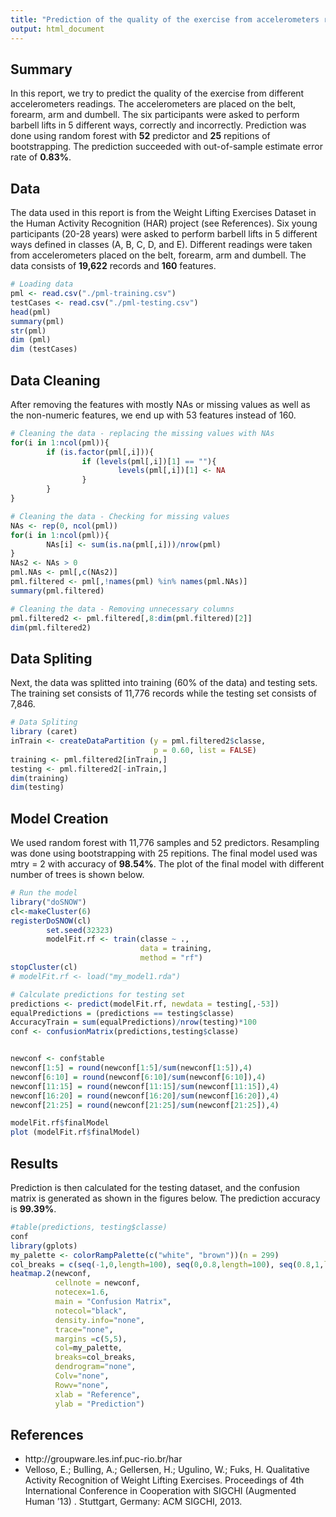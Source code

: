 ```yaml
---
title: "Prediction of the quality of the exercise from accelerometers readings"
output: html_document
---
```


## Summary
In this report, we try to predict the quality of the exercise from different accelerometers readings. The accelerometers are placed on the belt, forearm, arm and dumbell. The six participants were asked to perform barbell lifts in 5 different ways, correctly and incorrectly. Prediction was done using random forest with **52** predictor and **25** repitions of bootstrapping. The prediction succeeded with out-of-sample estimate error rate of **0.83%**. 

## Data
The data used in this report is from the Weight Lifting Exercises Dataset in the Human Activity Recognition (HAR) project (see References). Six young participants (20-28 years) were asked to perform barbell lifts in 5 different ways defined in classes (A, B, C, D, and E). Different readings were taken from accelerometers placed on the belt, forearm, arm and dumbell. The data consists of **19,622** records and **160** features.

```r
# Loading data
pml <- read.csv("./pml-training.csv")
testCases <- read.csv("./pml-testing.csv")
head(pml)
summary(pml)
str(pml)
dim (pml)
dim (testCases)
```

## Data Cleaning
After removing the features with mostly NAs or missing values as well as the non-numeric features, we end up with 53 features instead of 160. 

```r
# Cleaning the data - replacing the missing values with NAs
for(i in 1:ncol(pml)){
        if (is.factor(pml[,i])){
                if (levels(pml[,i])[1] == ""){
                        levels(pml[,i])[1] <- NA  
                }
        }       
}

# Cleaning the data - Checking for missing values
NAs <- rep(0, ncol(pml))
for(i in 1:ncol(pml)){
        NAs[i] <- sum(is.na(pml[,i]))/nrow(pml)        
}
NAs2 <- NAs > 0
pml.NAs <- pml[,c(NAs2)]
pml.filtered <- pml[,!names(pml) %in% names(pml.NAs)]
summary(pml.filtered)

# Cleaning the data - Removing unnecessary columns
pml.filtered2 <- pml.filtered[,8:dim(pml.filtered)[2]]
dim(pml.filtered2)

```

## Data Spliting
Next, the data was splitted into training (60% of the data) and testing sets. The training set consists of 11,776 records while the testing set consists of 7,846.

```r
# Data Spliting
library (caret)
inTrain <- createDataPartition (y = pml.filtered2$classe,
                                p = 0.60, list = FALSE)
training <- pml.filtered2[inTrain,]
testing <- pml.filtered2[-inTrain,]
dim(training)
dim(testing)

```

## Model Creation
We used random forest with 11,776 samples and 52 predictors. Resampling was done using bootstrapping with 25 repitions. The final model used was mtry = 2 with accuracy of **98.54%**. The plot of the final model with different number of trees is shown below.


```r
# Run the model
library("doSNOW")
cl<-makeCluster(6) 
registerDoSNOW(cl) 
        set.seed(32323)
        modelFit.rf <- train(classe ~ ., 
                             data = training, 
                             method = "rf")
stopCluster(cl)
# modelFit.rf <- load("my_model1.rda")

# Calculate predictions for testing set
predictions <- predict(modelFit.rf, newdata = testing[,-53])
equalPredictions = (predictions == testing$classe)
AccuracyTrain = sum(equalPredictions)/nrow(testing)*100
conf <- confusionMatrix(predictions,testing$classe)


newconf <- conf$table
newconf[1:5] = round(newconf[1:5]/sum(newconf[1:5]),4)
newconf[6:10] = round(newconf[6:10]/sum(newconf[6:10]),4)
newconf[11:15] = round(newconf[11:15]/sum(newconf[11:15]),4)
newconf[16:20] = round(newconf[16:20]/sum(newconf[16:20]),4)
newconf[21:25] = round(newconf[21:25]/sum(newconf[21:25]),4)

```

```r
modelFit.rf$finalModel
plot (modelFit.rf$finalModel)
```

## Results
Prediction is then calculated for the testing dataset, and the confusion matrix is generated as shown in the figures below. The prediction accuracy is **99.39%**.

```r
#table(predictions, testing$classe)
conf
library(gplots)
my_palette <- colorRampPalette(c("white", "brown"))(n = 299)
col_breaks = c(seq(-1,0,length=100), seq(0,0.8,length=100), seq(0.8,1,length=100)) 
heatmap.2(newconf,
          cellnote = newconf,  
          notecex=1.6,
          main = "Confusion Matrix", 
          notecol="black",      
          density.info="none",  
          trace="none",         
          margins =c(5,5),     
          col=my_palette,       
          breaks=col_breaks,    
          dendrogram="none",     
          Colv="none",            
          Rowv="none",
          xlab = "Reference",
          ylab = "Prediction")

```

## References
- http://groupware.les.inf.puc-rio.br/har
- Velloso, E.; Bulling, A.; Gellersen, H.; Ugulino, W.; Fuks, H. Qualitative Activity Recognition of Weight Lifting Exercises. Proceedings of 4th International Conference in Cooperation with SIGCHI (Augmented Human '13) . Stuttgart, Germany: ACM SIGCHI, 2013.

